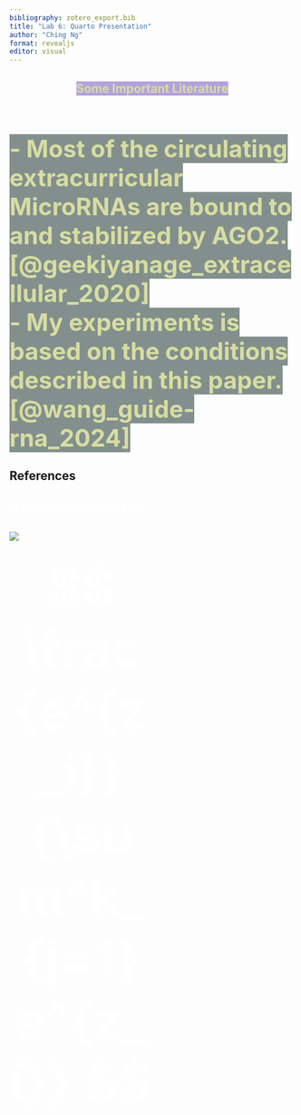 ---
bibliography: zotero_export.bib
title: "Lab 6: Quarto Presentation"
author: "Ching Ng"
format: revealjs
editor: visual
---
## [Some Important Literature]{style="text-align: center;color:
#d7dda1;background-color:#b5a1dd;"} {background-image="dna.png" style="text-align: center"}

<b style="color:
#d7dda1; font-size:42px;background-color:#838f8d;"> <br> - Most of the circulating extracurricular MicroRNAs are bound to and stabilized by AGO2. [@geekiyanage_extracellular_2020] <br> - My experiments is based on the conditions described in this paper. [@wang_guide-rna_2024] </b>

## References

::: {#refs}
:::

## [A Cool Equation or Two]{style="color:white;"} {background-image="dna_wireframe.png"}

::: {.column width="50%"}
![](softmax_y_component_on_xy_plane.jpg){fig-cap="Some not related image"}
:::

::: {.column width="50%"}
<b style="color:white; font-size:90px;"> $$
\frac{e^{z_i}}{\sum^k_{j=1}e^{z_i}} 
$$ </b>
:::
